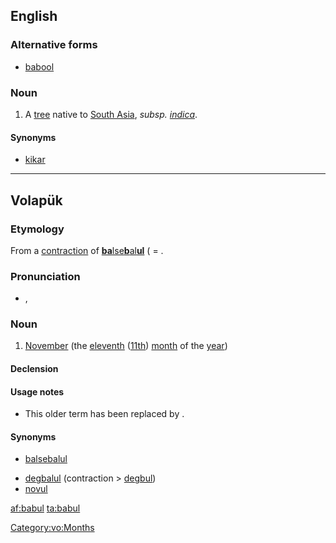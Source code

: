 ==English==
{{wikipedia|Acacia nilotica subsp. indica|Babul}}

===Alternative forms===
* [[babool]]

===Noun===
{{en-noun|?}}

# A [[tree]] native to [[South Asia]], {{taxlink|Acacia nilotica|genus}} ''subsp. [[indica]]''.

====Synonyms====
* [[kikar]]

----

==Volapük==

===Etymology===
From a [[contraction]] of [[balsebalul|'''ba'''lse'''b'''al'''ul''']] ( = {{compound|bals|e|bal|-ul|lang=vo|t1=ten, now [[deg#Volapük|deg]]|t2=and|t3=one|t4=([[morpheme]] for) month (< [[mul#Volapük|mul]])}}.

===Pronunciation===
* {{IPA|[ba.ˈbul]|lang=vo}}, {{X-SAMPA|[ba."bul]}}

===Noun===
{{vo-noun}}

# {{context|obsolete|lang=vo}} [[November]] (the [[eleventh]] ([[11th]]) [[month]] of the [[year]])

====Declension====
{{vo-decl-noun}}

====Usage notes====
* This older term has been replaced by {{term|novul|lang=vo||November}}.

====Synonyms====
* {{qualifier|obsolete}} [[balsebalul]]
* [[degbalul]] (contraction > [[degbul]])
* [[novul]]

[[Category:vo:Months]]

[[af:babul]]
[[ta:babul]]